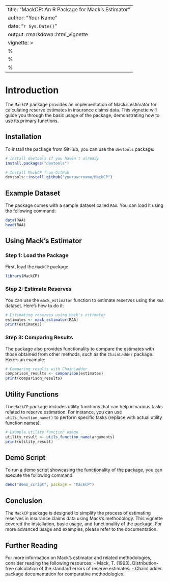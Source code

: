
---
title: "MackCP: An R Package for Mack's Estimator"
author: "Your Name"
date: "`r Sys.Date()`"
output: rmarkdown::html_vignette
vignette: >
  %\VignetteIndexEntry{MackCP Vignette}
  %\VignetteKeyword{R}
  %\VignetteKeyword{Mack's Estimator}
---

# Introduction

The `MackCP` package provides an implementation of Mack's estimator for calculating reserve estimates in insurance
claims data. This vignette will guide you through the basic usage of the package, demonstrating how to use its primary functions.

## Installation

To install the package from GitHub, you can use the `devtools` package:

```R
# Install devtools if you haven't already
install.packages("devtools")

# Install MackCP from GitHub
devtools::install_github("yourusername/MackCP")
```

## Example Dataset

The package comes with a sample dataset called `RAA`. You can load it using the following command:

```R
data(RAA)
head(RAA)
```

## Using Mack's Estimator

### Step 1: Load the Package

First, load the `MackCP` package:

```R
library(MackCP)
```

### Step 2: Estimate Reserves

You can use the `mack_estimator` function to estimate reserves using the `RAA` dataset. Here's how to do it:

```R
# Estimating reserves using Mack's estimator
estimates <- mack_estimator(RAA)
print(estimates)
```

### Step 3: Comparing Results

The package also provides functionality to compare the estimates with those obtained from other methods, such as the `ChainLadder` package. Here's an example:

```R
# Comparing results with ChainLadder
comparison_results <- comparison(estimates)
print(comparison_results)
```

## Utility Functions

The `MackCP` package includes utility functions that can help in various tasks related to reserve estimation. For instance, you can use `utils_function_name()` to perform specific tasks (replace with actual utility function names).

```R
# Example utility function usage
utility_result <- utils_function_name(arguments)
print(utility_result)
```

## Demo Script

To run a demo script showcasing the functionality of the package, you can execute the following command:

```R
demo("demo_script", package = "MackCP")
```

## Conclusion

The `MackCP` package is designed to simplify the process of estimating reserves in insurance claims data using Mack's methodology. This vignette covered the installation, basic usage, and functionality of the package. For more advanced usage and examples, please refer to the documentation.

## Further Reading

For more information on Mack's estimator and related methodologies, consider reading the following resources:
- Mack, T. (1993). Distribution-free calculation of the standard errors of reserve estimates.
- ChainLadder package documentation for comparative methodologies.


